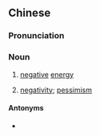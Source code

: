 {{also|负能量}}
==Chinese==
{{zh-forms|s=负能量|type=12}}

===Pronunciation===
{{zh-pron
|m=fùnéngliàng
|c=fu6 nang4 loeng6
|cat=n
}}

===Noun===
{{zh-noun}}

# {{lb|zh|physics}} [[negative]] [[energy]]
# {{lb|zh|figurative}} [[negativity]]; [[pessimism]]

====Antonyms====
* {{zh-l|正能量}}